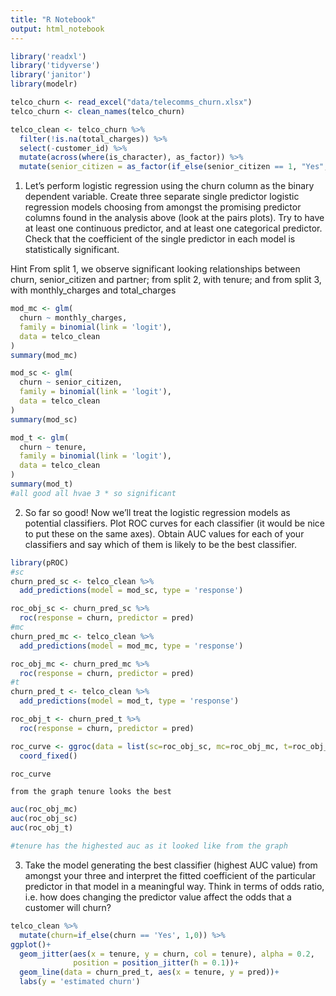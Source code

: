 ```yaml
---
title: "R Notebook"
output: html_notebook
---
```

```r
library('readxl')
library('tidyverse')
library('janitor')
library(modelr)
```


```r
telco_churn <- read_excel("data/telecomms_churn.xlsx")
telco_churn <- clean_names(telco_churn)
```

```r
telco_clean <- telco_churn %>%
  filter(!is.na(total_charges)) %>% 
  select(-customer_id) %>% 
  mutate(across(where(is_character), as_factor)) %>%
  mutate(senior_citizen = as_factor(if_else(senior_citizen == 1, "Yes", "No")))
```

1. Let’s perform logistic regression using the churn column as the binary dependent variable. Create three separate single predictor logistic regression models choosing from amongst the promising predictor columns found in the analysis above (look at the pairs plots). Try to have at least one continuous predictor, and at least one categorical predictor. Check that the coefficient of the single predictor in each model is statistically significant.

Hint
From split 1, we observe significant looking relationships between churn, senior_citizen and partner; from split 2, with tenure; and from split 3, with monthly_charges and total_charges

```r
mod_mc <- glm(
  churn ~ monthly_charges,
  family = binomial(link = 'logit'),
  data = telco_clean
)
summary(mod_mc)

mod_sc <- glm(
  churn ~ senior_citizen,
  family = binomial(link = 'logit'),
  data = telco_clean
)
summary(mod_sc)

mod_t <- glm(
  churn ~ tenure,
  family = binomial(link = 'logit'),
  data = telco_clean
)
summary(mod_t)
#all good all hvae 3 * so significant 
```


2. So far so good! Now we’ll treat the logistic regression models as potential classifiers. Plot ROC curves for each classifier (it would be nice to put these on the same axes). Obtain AUC values for each of your classifiers and say which of them is likely to be the best classifier.
```r
library(pROC)
#sc
churn_pred_sc <- telco_clean %>% 
  add_predictions(model = mod_sc, type = 'response')

roc_obj_sc <- churn_pred_sc %>%
  roc(response = churn, predictor = pred)
#mc
churn_pred_mc <- telco_clean %>% 
  add_predictions(model = mod_mc, type = 'response')

roc_obj_mc <- churn_pred_mc %>%
  roc(response = churn, predictor = pred)
#t
churn_pred_t <- telco_clean %>% 
  add_predictions(model = mod_t, type = 'response')

roc_obj_t <- churn_pred_t %>%
  roc(response = churn, predictor = pred)

roc_curve <- ggroc(data = list(sc=roc_obj_sc, mc=roc_obj_mc, t=roc_obj_t), legacy.axes = TRUE) +
  coord_fixed()

roc_curve
```
```
from the graph tenure looks the best 
```
```r
auc(roc_obj_mc)
auc(roc_obj_sc)
auc(roc_obj_t)

#tenure has the highested auc as it looked like from the graph 
```


3. Take the model generating the best classifier (highest AUC value) from amongst your three and interpret the fitted coefficient of the particular predictor in that model in a meaningful way. Think in terms of odds ratio, i.e. how does changing the predictor value affect the odds that a customer will churn?

```r
telco_clean %>% 
  mutate(churn=if_else(churn == 'Yes', 1,0)) %>% 
ggplot()+
  geom_jitter(aes(x = tenure, y = churn, col = tenure), alpha = 0.2,
              position = position_jitter(h = 0.1))+
  geom_line(data = churn_pred_t, aes(x = tenure, y = pred))+
  labs(y = 'estimated churn')
```


